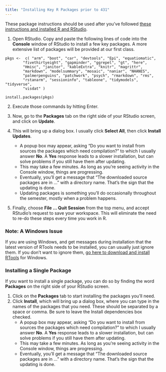 ```yaml
---
title: "Installing Key R Packages prior to 431"
---
```


These package instructions should be used after you've followed [these instructions and installed R and RStudio](software.html).

1. Open RStudio. Copy and paste the following lines of code into the **Console** window of RStudio to install a few key packages. A more extensive list of packages will be provided at our first class.

<!-- -->

    pkgs <-  c( "arm", "boot", "car", "devtools", "Epi", "equatiomatic",
            "fivethirtyeight", "gapminder", "ggrepel", "gt", "here", 
            "Hmisc", "janitor", "kableExtra", "knitr", "magrittr", 
            "markdown", "modelsummary", "mosaic", "naniar", "NHANES", 
            "palmerpenguins", "patchwork", "psych", "rmarkdown", "rms", 
            "rstanarm", "sessioninfo", "tableone", "tidymodels", "tidyverse", 
            "visdat" )
                
    install.packages(pkgs)

2.  Execute those commands by hitting Enter.

3.  Now, go to the **Packages** tab on the right side of your RStudio screen, and click on **Update**. 

4.  This will bring up a dialog box. I usually click **Select All**, then click **Install Updates**. 

    - A popup box may appear, asking "Do you want to install from sources the packages which need compilation?" to which I usually answer **No**. A **Yes** response leads to a slower installation, but can solve problems if you still have them after updating.
    - This may take a few minutes. As long as you're seeing activity in the Console window, things are progressing.
    - Eventually, you'll get a message that "The downloaded source packages are in ..." with a directory name. That's the sign that the updating is done.
    - Updating packages is something you'll do occasionally throughout the semester, mostly when a problem happens.

5.  Finally, choose **File ... Quit Session** from the top menu, and accept RStudio's request to save your workspace. This will eliminate the need to re-do these steps every time you work in R.

### Note: A Windows Issue

If you are using Windows, and get messages during installation that the latest version of RTools needs to be installed, you can usually just ignore them. If you don't want to ignore them, [go here to download and install RTools](https://cran.r-project.org/bin/windows/Rtools/) for Windows.

### Installing a Single Package

If you want to install a single package, you can do so by finding the word **Packages** on the right side of your RStudio screen. 

1. Click on the **Packages** tab to start installing the packages you'll need. 
2. Click **Install**, which will bring up a dialog box, where you can type in the names of the packages that you need. These should be separated by a space or comma. Be sure to leave the Install dependencies box checked.
    - A popup box may appear, asking "Do you want to install from sources the packages which need compilation?" to which I usually answer **No**. A **Yes** response leads to a slower installation, but can solve problems if you still have them after updating.
    - This may take a few minutes. As long as you're seeing activity in the Console window, things are progressing.
    - Eventually, you'll get a message that "The downloaded source packages are in ..." with a directory name. That's the sign that the updating is done.


